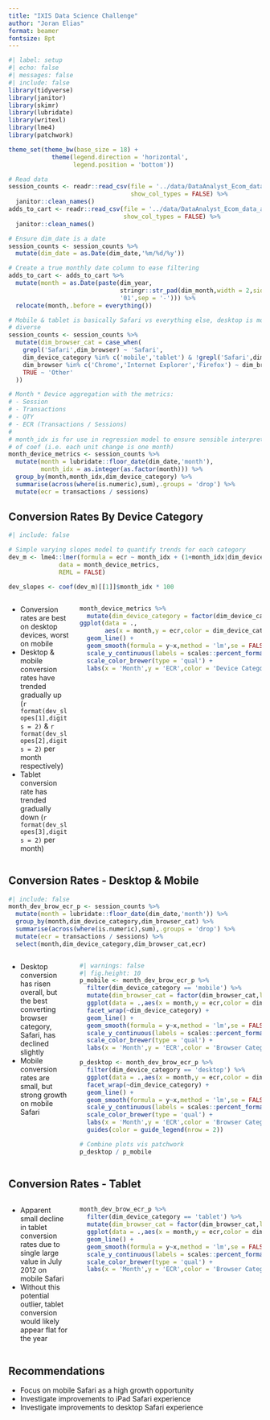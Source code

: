 ```yaml
---
title: "IXIS Data Science Challenge"
author: "Joran Elias"
format: beamer
fontsize: 8pt
---
```


```r
#| label: setup
#| echo: false
#| messages: false
#| include: false
library(tidyverse)
library(janitor)
library(skimr)
library(lubridate)
library(writexl)
library(lme4)
library(patchwork)

theme_set(theme_bw(base_size = 18) + 
            theme(legend.direction = 'horizontal',
                  legend.position = 'bottom'))

# Read data
session_counts <- readr::read_csv(file = '../data/DataAnalyst_Ecom_data_sessionCounts.csv',
                                  show_col_types = FALSE) %>%
  janitor::clean_names()
adds_to_cart <- readr::read_csv(file = '../data/DataAnalyst_Ecom_data_addsToCart.csv',
                                show_col_types = FALSE) %>%
  janitor::clean_names()

# Ensure dim_date is a date
session_counts <- session_counts %>%
  mutate(dim_date = as.Date(dim_date,'%m/%d/%y'))

# Create a true monthly date column to ease filtering
adds_to_cart <- adds_to_cart %>%
  mutate(month = as.Date(paste(dim_year,
                               stringr::str_pad(dim_month,width = 2,side = 'left',pad = '0'),
                               '01',sep = '-'))) %>%
  relocate(month,.before = everything()) 

# Mobile & tablet is basically Safari vs everything else, desktop is more
# diverse
session_counts <- session_counts %>%
  mutate(dim_browser_cat = case_when(
    grepl('Safari',dim_browser) ~ 'Safari',
    dim_device_category %in% c('mobile','tablet') & !grepl('Safari',dim_browser) ~ 'Other',
    dim_browser %in% c('Chrome','Internet Explorer','Firefox') ~ dim_browser,
    TRUE ~ 'Other'
  ))

# Month * Device aggregation with the metrics:
# - Session
# - Transactions
# - QTY
# - ECR (Transactions / Sessions)
# 
# month_idx is for use in regression model to ensure sensible interpretation
# of coef (i.e. each unit change is one month)
month_device_metrics <- session_counts %>%
  mutate(month = lubridate::floor_date(dim_date,'month'),
         month_idx = as.integer(as.factor(month))) %>%
  group_by(month,month_idx,dim_device_category) %>%
  summarise(across(where(is.numeric),sum),.groups = 'drop') %>%
  mutate(ecr = transactions / sessions)
```

## Conversion Rates By Device Category
```r
#| include: false

# Simple varying slopes model to quantify trends for each category
dev_m <- lme4::lmer(formula = ecr ~ month_idx + (1+month_idx|dim_device_category),
              data = month_device_metrics,
              REML = FALSE)

dev_slopes <- coef(dev_m)[[1]]$month_idx * 100
```
:::: {.columns}

::: {.column width="25%"}

- Conversion rates are best on desktop devices, worst on mobile
- Desktop & mobile conversion rates have trended gradually up (`r format(dev_slopes[1],digits = 2)` \& `r format(dev_slopes[2],digits = 2)` per month respectively)
- Tablet conversion rate has trended gradually down (`r format(dev_slopes[3],digits = 2)` per month)

:::

::: {.column width="75%"}
```r
month_device_metrics %>%
  mutate(dim_device_category = factor(dim_device_category,levels = c('desktop','tablet','mobile'))) %>%
ggplot(data = .,
       aes(x = month,y = ecr,color = dim_device_category)) + 
  geom_line() + 
  geom_smooth(formula = y~x,method = 'lm',se = FALSE,linetype = 'dashed') + 
  scale_y_continuous(labels = scales::percent_format()) + 
  scale_color_brewer(type = 'qual') +
  labs(x = 'Month',y = 'ECR',color = 'Device Category')
```
:::

::::

## Conversion Rates - Desktop & Mobile
```r
#| include: false
month_dev_brow_ecr_p <- session_counts %>%
  mutate(month = lubridate::floor_date(dim_date,'month')) %>%
  group_by(month,dim_device_category,dim_browser_cat) %>%
  summarise(across(where(is.numeric),sum),.groups = 'drop') %>%
  mutate(ecr = transactions / sessions) %>%
  select(month,dim_device_category,dim_browser_cat,ecr)
```

:::: {.columns}
::: {.column width="25%"}

- Desktop conversion has risen overall, but the best converting browser category, Safari, has declined slightly
- Mobile conversion rates are small, but strong growth on mobile Safari

:::

::: {.column width="75%"}

```r
#| warnings: false
#| fig.height: 10
p_mobile <- month_dev_brow_ecr_p %>% 
  filter(dim_device_category == 'mobile') %>%
  mutate(dim_browser_cat = factor(dim_browser_cat,levels = c('Safari','Other'))) %>%
  ggplot(data = .,aes(x = month,y = ecr,color = dim_browser_cat)) +
  facet_wrap(~dim_device_category) +
  geom_line() + 
  geom_smooth(formula = y~x,method = 'lm',se = FALSE,linetype = 'dashed') +
  scale_y_continuous(labels = scales::percent_format()) + 
  scale_color_brewer(type = 'qual') +
  labs(x = 'Month',y = 'ECR',color = 'Browser Category')

p_desktop <- month_dev_brow_ecr_p %>% 
  filter(dim_device_category == 'desktop') %>%
  ggplot(data = .,aes(x = month,y = ecr,color = dim_browser_cat)) +
  facet_wrap(~dim_device_category) +
  geom_line() + 
  geom_smooth(formula = y~x,method = 'lm',se = FALSE,linetype = 'dashed') +
  scale_y_continuous(labels = scales::percent_format()) + 
  scale_color_brewer(type = 'qual') +
  labs(x = 'Month',y = 'ECR',color = 'Browser Category') + 
  guides(color = guide_legend(nrow = 2))

# Combine plots vis patchwork
p_desktop / p_mobile
```
:::
::::

## Conversion Rates - Tablet
:::: {.columns}
::: {.column width="25%"}

- Apparent small decline in tablet conversion rates due to single large value in July 2012 on mobile Safari 
- Without this potential outlier, tablet conversion would likely appear flat for the year

:::

::: {.column width="75%"}

```r
month_dev_brow_ecr_p %>% 
  filter(dim_device_category == 'tablet') %>%
  mutate(dim_browser_cat = factor(dim_browser_cat,levels = c('Safari','Other'))) %>%
  ggplot(data = .,aes(x = month,y = ecr,color = dim_browser_cat)) +
  geom_line() + 
  geom_smooth(formula = y~x,method = 'lm',se = FALSE,linetype = 'dashed') +
  scale_y_continuous(labels = scales::percent_format()) + 
  scale_color_brewer(type = 'qual') +
  labs(x = 'Month',y = 'ECR',color = 'Browser Category')
```
:::
::::
## Recommendations

::: {.incremental}

- Focus on mobile Safari as a high growth opportunity
- Investigate improvements to iPad Safari experience
- Investigate improvements to desktop Safari experience

:::
